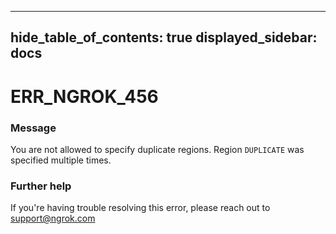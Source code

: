

---
hide_table_of_contents: true
displayed_sidebar: docs
---


# ERR_NGROK_456

### Message
You are not allowed to specify duplicate regions. Region `DUPLICATE` was specified multiple times.

<ErrorDetails error="err_ngrok_456" />



### Further help
If you're having trouble resolving this error, please reach out to [support@ngrok.com](mailto:support@ngrok.com?subject=Help%20with%20ERR_NGROK_456)

